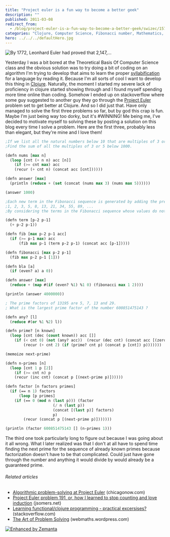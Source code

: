 ```yaml
---
title: "Project euler is a fun way to become a better geek"
description: ""
published: 2011-03-08
redirect_from:
  - /blog/project-euler-is-a-fun-way-to-become-a-better-geek/swizec/1570
categories: "Clojure, Computer Science, Fibonacci number, Mathematics, Prime factor, Prime number, Project Euler, Technical"
hero: ../../../defaultHero.jpg
---
```


![By 1772, Leonhard Euler had proved that 2,147,...](http://upload.wikimedia.org/wikipedia/commons/d/d7/Leonhard_Euler.jpg "By 1772, Leonhard Euler had proved that 2,147,...")

Yesterday I was a bit bored at the Theoretical Basis Of Computer Science class and the obvious solution was to try doing a bit of coding on an algorithm I'm trying to develop that aims to learn the proper [syllabification](http://en.wikipedia.org/wiki/Syllabification "Syllabification") for a language by reading it. Because I'm all sorts of cool I want to develop this thing in [Clojure](http://clojure.org "Clojure"). Naturally, the moment I started my severe lack of proficiency in clojure started showing through and I found myself spending more time online than coding. Somehow I ended up on stackoverflow where some guy suggested to another guy they go through the [Project Euler](http://projecteuler.net/ "Project Euler") problem set to get better at Clojure. And so I did just that. Have only managed to solve the first three problems so far, but by god this crap is fun. Maybe I'm just being way too dorky, but it's #WINNING! Me being me, I've decided to motivate myself to solving these by posting a solution on this blog every time I solve a problem. Here are the first three, probably less than elegant, but they're mine and I love them!

```lisp
;If we list all the natural numbers below 10 that are multiples of 3 or 5, we get 3, 5, 6 and 9. The sum of these multiples is 23.
;Find the sum of all the multiples of 3 or 5 below 1000.

(defn nums [max n]
  (loop [cnt (+ n n) acc [n]]
    (if (>= cnt max) acc
	(recur (+ cnt n) (concat acc [cnt])))))

(defn answer [max]
  (println (reduce + (set (concat (nums max 3) (nums max 5))))))

(answer 1000)
```

```lisp
;Each new term in the Fibonacci sequence is generated by adding the previous two terms. By starting with 1 and 2, the first 10 terms will be:
;1, 2, 3, 5, 8, 13, 21, 34, 55, 89, ...
;By considering the terms in the Fibonacci sequence whose values do not exceed four million, find the sum of the even-valued terms.

(defn term [p-2 p-1]
  (+ p-2 p-1))

(defn fib [max p-2 p-1 acc]
  (if (>= p-1 max) acc
      (fib max p-1 (term p-2 p-1) (concat acc [p-1]))))

(defn fibonacci [max p-2 p-1]
  (fib max p-2 p-1 [1]))

(defn bla [a]
  (if (even? a) a 0))

(defn answer [max]
  (reduce + (map #(if (even? %1) %1 0) (fibonacci max 1 2))))

(println (answer 4000000))
```

```lisp
; The prime factors of 13195 are 5, 7, 13 and 29.
; What is the largest prime factor of the number 600851475143 ?

(defn any? [l]
  (reduce #(or %1 %2) l))

(defn prime? [n known]
  (loop [cnt (dec (count known)) acc []]
    (if (< cnt 0) (not (any? acc)) 	(recur (dec cnt) (concat acc [(zero? (mod n (nth known cnt)))]))))) (defn next-prime [primes]   (let [n (inc (count primes))]     (let [lk (if (even? (inc (last primes))) (+ 2 (last primes)) (inc (last primes)))]       (loop [cnt lk p primes] 	(if (>= (count p) n) (last p)
	    (recur (+ cnt 2) (if (prime? cnt p) (concat p [cnt]) p)))))))

(memoize next-prime)

(defn n-primes [n]
  (loop [cnt 1 p [2]]
    (if (>= cnt n) p
	(recur (inc cnt) (concat p [(next-prime p)])))))

(defn factor [n factors primes]
  (if (== n 1) factors
      (loop [p primes]
	(if (== 0 (mod n (last p))) (factor
				     (/ n (last p))
				     (concat [(last p)] factors)
				     p)
	    (recur (concat p [(next-prime p)]))))))

(println (factor 600851475143 [] (n-primes 1)))
```

The third one took particularly long to figure out because I was going about it all wrong. What I later realized was that I don't at all have to spend time finding the next prime for the sequence of already known primes because factorization doesn't have to be that complicated. Could just have gone through the number and anything it would divide by would already be a guaranteed prime.

###### Related articles

- [Algorithmic problem-solving at Project Euler](http://www.chicagonow.com/blogs/redeye-puzzler/2011/01/algorithmic-problem-solving-at-project-euler.html) (chicagonow.com)
- [Project Euler problem 191, or, how I learned to stop counting and love induction](http://jsomers.net/blog/project-euler-problem-191-or-how-i-learned-to-stop-counting-and-love-induction) (jsomers.net)
- [Learning functional/clojure programming - practical excersises?](http://stackoverflow.com/questions/2888041/learning-functional-clojure-programming-practical-excersises) (stackoverflow.com)
- [The Art of Problem Solving](http://webmaths.wordpress.com/2011/01/05/the-art-of-problem-solving/) (webmaths.wordpress.com)

[![Enhanced by Zemanta](http://img.zemanta.com/zemified_e.png?x-id=a5eeb452-e279-40b5-af44-b543f21f7cae)](http://www.zemanta.com/ "Enhanced by Zemanta")
